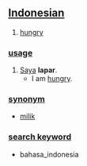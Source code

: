 == [[Indonesian]] ==

# [[hungry]]

=== [[usage]] ===
# [[saya|Saya]] '''lapar'''.
#* I am [[hungry]].

=== [[synonym]] ===
* [[milik]]

=== [[search keyword]] ===
* bahasa_indonesia